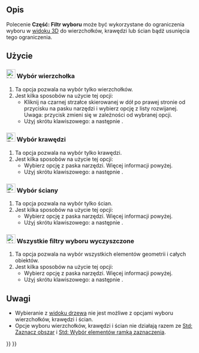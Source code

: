 <languages/>

{{Docnav
|[[Std_Expressions/pl|Expressions]]
|[[Std_TreeSelectAllInstances/pl|TreeSelectAllInstances]]
|[[Std_Base/pl|Std: Narzędzia standardowe]]
|IconL=
|IconR=Std_TreeSelectAllInstances.svg
|IconC=Freecad.svg
}}

{{GuiCommand/pl
|Name=Part SelectFilter
|Name/pl=Część: Filtr wyboru
|Workbenches=Wszystkie
|Shortcut={{KEY|X}} {{KEY|S}} / {{KEY|E}} {{KEY|S}} / {{KEY|F}} {{KEY|S}} / {{KEY|C}} {{KEY|S}}
|Version=1.0
}}

<span id="Description"></span>
==Opis==

Polecenie '''Część: Filtr wyboru''' może być wykorzystane do ograniczenia wyboru w [[3D_view/pl|widoku 3D]] do wierzchołków, krawędzi lub ścian bądź usunięcia tego ograniczenia.

<span id="Usage"></span>
==Użycie==

<span id="24px_Vertex_selection"></span>
=== [[Image:Vertex-selection.svg|24px]] Wybór wierzchołka ===

# Ta opcja pozwala na wybór tylko wierzchołków.
# Jest kilka sposobów na użycie tej opcji:
#* Kliknij na czarnej strzałce skierowanej w dół po prawej stronie od przycisku {{Button|[[Image:Part_SelectFilter.svg|16px]]}} na pasku narzędzi i wybierz opcję {{MenuCommand|[[Image:Vertex-selection.svg|16px]] Wybór wierzchołka}} z listy rozwijanej. Uwaga: przycisk zmieni się w zależności od wybranej opcji.
#* Użyj skrótu klawiszowego: {{KEY|X}} a następnie {{KEY|S}}.

<span id="24px_Edge_selection"></span>
=== [[Image:Edge-selection.svg|24px]] Wybór krawędzi ===

# Ta opcja pozwala na wybór tylko krawędzi.
# Jest kilka sposobów na użycie tej opcji:
#* Wybierz opcję {{MenuCommand|[[Image:Edge-selection.svg|16px]] Wybór krawędzi}} z paska narzędzi. Więcej informacji powyżej.
#* Użyj skrótu klawiszowego: {{KEY|E}} a następnie {{KEY|S}}.

<span id="24px_Face_selection"></span>
=== [[Image:Face-selection.svg|24px]] Wybór ściany ===

# Ta opcja pozwala na wybór tylko ścian.
# Jest kilka sposobów na użycie tej opcji:
#* Wybierz opcję {{MenuCommand|[[Image:Face-selection.svg|16px]] Wybór krawędzi}} z paska narzędzi. Więcej informacji powyżej.
#* Użyj skrótu klawiszowego: {{KEY|F}} a następnie {{KEY|S}}.

<span id="24px_All_selection_filters_cleared"></span>
=== [[Image:Clear-selection.svg|24px]] Wszystkie filtry wyboru wyczyszczone ===

# Ta opcja pozwala na wybór wszystkich elementów geometrii i całych obiektów.
# Jest kilka sposobów na użycie tej opcji:
#* Wybierz opcję {{MenuCommand|[[Image:Clear-selection.svg|16px]] Wybór krawędzi}} z paska narzędzi. Więcej informacji powyżej.
#* Użyj skrótu klawiszowego: {{KEY|C}} a następnie {{KEY|S}}.

<span id="Notes"></span>
==Uwagi==

* Wybieranie z [[Tree_view/pl|widoku drzewa]] nie jest możliwe z opcjami wyboru wierzchołków, krawędzi i ścian.
* Opcje wyboru wierzchołków, krawędzi i ścian nie działają razem ze [[Std_BoxSelection/pl|Std: Zaznacz obszar]] i [[Std_BoxElementSelection/pl|Std: Wybór elementów ramką zaznaczenia]].


{{Docnav
|[[Std_Expressions/pl|Expressions]]
|[[Std_TreeSelectAllInstances/pl|TreeSelectAllInstances]]
|[[Std_Base/pl|Std: Narzędzia standardowe]]
|IconL=
|IconR=Std_TreeSelectAllInstances.svg
|IconC=Freecad.svg
}}

{{Std_Base_navi{{#translation:}}}}
{{Userdocnavi{{#translation:}}}}